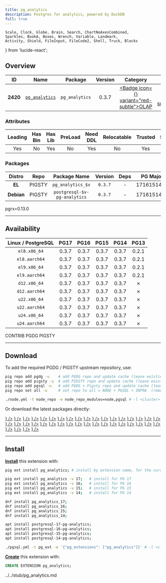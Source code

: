 ```yaml
---
title: pg_analytics
description: Postgres for analytics, powered by DuckDB
full: true
---
```


    Scale, Clock, Globe, Brain, Search, ChartNoAxesCombined,
    Sparkles, BookA, Boxes, Wrench, Variable, Landmark,
    Activity, Shield, FileInput, FileCode2, Shell, Truck, Blocks
} from 'lucide-react';

## Overview

| <TooltipIconButton tooltip="Extension unique identifier" side="top">ID</TooltipIconButton> | <TooltipIconButton tooltip="Extension name" side="top">Name</TooltipIconButton> | <TooltipIconButton tooltip="Package name for installation" side="top">Package</TooltipIconButton> | <TooltipIconButton tooltip="Latest available extension version" side="top">Version</TooltipIconButton> | <TooltipIconButton tooltip="Extension category" side="top">Category</TooltipIconButton> | <TooltipIconButton tooltip="Open source license" side="top">License</TooltipIconButton> | <TooltipIconButton tooltip="Programming language" side="top">Lang</TooltipIconButton> |
|:--------:|:--------:|:----------:|:--------------:|:---------------------------------------:|:------------------------------------------------------:|:----:|
| **2420** | [`pg_analytics`](https://github.com/paradedb/pg_analytics) | `pg_analytics` | 0.3.7 | <a href="/ext/olap" className="no-underline"><Badge icon={<ChartNoAxesCombined />} variant="red-subtle">OLAP</Badge></a> | <a href="/ext/list/license#postgresql" className="no-underline"><Badge icon={<Scale />} variant="blue-subtle">PostgreSQL</Badge></a> | <a href="/ext/list/lang#rust"><Badge icon={<FileCode2 />} variant="amber-subtle">Rust</Badge></a> |

### Attributes

| <TooltipIconButton tooltip="The Primary Leading extension in the Package" side="top">Leading</TooltipIconButton> | <TooltipIconButton tooltip="Contains binary utils" side="top">Has Bin</TooltipIconButton> | <TooltipIconButton tooltip="Contains .so shared library files" side="top">Has Lib</TooltipIconButton> | <TooltipIconButton tooltip="Requires preloading via shared_preload_libraries" side="top">PreLoad</TooltipIconButton> | <TooltipIconButton tooltip="Requires CREATE EXTENSION DDL command" side="top">Need DDL</TooltipIconButton> | <TooltipIconButton tooltip="Can be installed in any schema" side="top">Relocatable</TooltipIconButton> | <TooltipIconButton tooltip="Can be created by non-superuser" side="top">Trusted</TooltipIconButton> | <TooltipIconButton tooltip="Schemas used by this extension" side="top">Schemas</TooltipIconButton> |
|:-------:|:-------:|:-------:|:-------:|:--------:|:-----------:|:-------:|:-------:|
| Yes | No | Yes | No | Yes | No | Yes | `paradedb` |

### Packages

| <TooltipIconButton tooltip="Linux distribution family, EL or Debian" side="top">Distro</TooltipIconButton> | <TooltipIconButton tooltip="Package repository" side="top">Repo</TooltipIconButton> | <TooltipIconButton tooltip="The RPM/DEB Package Name Pattern (replace $v with real pg major)" side="top">Package Name</TooltipIconButton> | <TooltipIconButton tooltip="Latest package version" side="top">Version</TooltipIconButton> | <TooltipIconButton tooltip="RPM/DEB Package dependencies" side="top">Deps</TooltipIconButton> | <TooltipIconButton tooltip="Available in these PostgreSQL Major Versions" side="top">PG Major</TooltipIconButton> |
|:----------:|:--------:|:------------------------:|:-----------:|:------------:|:------------------:|
|   **EL**   | <Badge variant="amber-subtle"><span className="font-bold">PIGSTY</span></Badge> | `pg_analytics_$v` | `0.3.7` | - | <Badge variant="green-subtle">17</Badge><Badge variant="green-subtle">16</Badge><Badge variant="green-subtle">15</Badge><Badge variant="green-subtle">14</Badge><Badge variant="red-subtle">13</Badge> |
| **Debian** | <Badge variant="amber-subtle"><span className="font-bold">PIGSTY</span></Badge> | `postgresql-$v-pg-analytics` | `0.3.7` | - | <Badge variant="green-subtle">17</Badge><Badge variant="green-subtle">16</Badge><Badge variant="green-subtle">15</Badge><Badge variant="green-subtle">14</Badge><Badge variant="red-subtle">13</Badge> |


<Callout title="Comments" type="info">
    pgrx=0.13.0
</Callout>


------

## Availability

| <TooltipIconButton tooltip="Linux Distro Arch / PostgreSQL Major Version" side="top">Linux / PostgreSQL </TooltipIconButton> | **PG17** | **PG16** | **PG15** | **PG14** | <span className="text-red-500">**PG13**</span> |
|:-----:|:-----:|:-----:|:-----:|:-----:|:-----:|
| `el8.x86_64` | <Badge variant="amber-subtle">0.3.7</Badge> | <Badge variant="amber-subtle">0.3.7</Badge> | <Badge variant="amber-subtle">0.3.7</Badge> | <Badge variant="amber-subtle">0.3.7</Badge> | <Badge variant="amber-subtle">0.2.1</Badge> |
| `el8.aarch64` | <Badge variant="amber-subtle">0.3.7</Badge> | <Badge variant="amber-subtle">0.3.7</Badge> | <Badge variant="amber-subtle">0.3.7</Badge> | <Badge variant="amber-subtle">0.3.7</Badge> | <Badge variant="amber-subtle">0.2.1</Badge> |
| `el9.x86_64` | <Badge variant="amber-subtle">0.3.7</Badge> | <Badge variant="amber-subtle">0.3.7</Badge> | <Badge variant="amber-subtle">0.3.7</Badge> | <Badge variant="amber-subtle">0.3.7</Badge> | <Badge variant="amber-subtle">0.2.1</Badge> |
| `el9.aarch64` | <Badge variant="amber-subtle">0.3.7</Badge> | <Badge variant="amber-subtle">0.3.7</Badge> | <Badge variant="amber-subtle">0.3.7</Badge> | <Badge variant="amber-subtle">0.3.7</Badge> | <Badge variant="amber-subtle">0.2.1</Badge> |
| `d12.x86_64` | <Badge variant="amber-subtle">0.3.7</Badge> | <Badge variant="amber-subtle">0.3.7</Badge> | <Badge variant="amber-subtle">0.3.7</Badge> | <Badge variant="amber-subtle">0.3.7</Badge> | <Badge variant="red-subtle">✗</Badge> |
| `d12.aarch64` | <Badge variant="amber-subtle">0.3.7</Badge> | <Badge variant="amber-subtle">0.3.7</Badge> | <Badge variant="amber-subtle">0.3.7</Badge> | <Badge variant="amber-subtle">0.3.7</Badge> | <Badge variant="red-subtle">✗</Badge> |
| `u22.x86_64` | <Badge variant="amber-subtle">0.3.7</Badge> | <Badge variant="amber-subtle">0.3.7</Badge> | <Badge variant="amber-subtle">0.3.7</Badge> | <Badge variant="amber-subtle">0.3.7</Badge> | <Badge variant="red-subtle">✗</Badge> |
| `u22.aarch64` | <Badge variant="amber-subtle">0.3.7</Badge> | <Badge variant="amber-subtle">0.3.7</Badge> | <Badge variant="amber-subtle">0.3.7</Badge> | <Badge variant="amber-subtle">0.3.7</Badge> | <Badge variant="red-subtle">✗</Badge> |
| `u24.x86_64` | <Badge variant="amber-subtle">0.3.7</Badge> | <Badge variant="amber-subtle">0.3.7</Badge> | <Badge variant="amber-subtle">0.3.7</Badge> | <Badge variant="amber-subtle">0.3.7</Badge> | <Badge variant="red-subtle">✗</Badge> |
| `u24.aarch64` | <Badge variant="amber-subtle">0.3.7</Badge> | <Badge variant="amber-subtle">0.3.7</Badge> | <Badge variant="amber-subtle">0.3.7</Badge> | <Badge variant="amber-subtle">0.3.7</Badge> | <Badge variant="red-subtle">✗</Badge> |

<Badge variant="green-subtle"><span className="font-black">CONTRIB</span></Badge> <Badge variant="blue-subtle"><span className="font-black">PGDG</span></Badge> <Badge variant="amber-subtle"><span className="font-black">PIGSTY</span></Badge>

------

## Download

To add the required PGDG / PIGSTY upstream repository, use:

```bash tab="pig"
pig repo add pgdg -u    # add PGDG repo and update cache (leave existing repos)
pig repo add pigsty -u  # add PIGSTY repo and update cache (leave existing repos)
pig repo add pgsql -u   # add PGDG + Pigsty repo and update cache (leave existing repos)
pig repo set all -u     # set repo to all = NODE + PGSQL + INFRA  (remove existing repos)
```
```bash tab="pigsty"
./node.yml -t node_repo -e node_repo_modules=node,pgsql # -l <cluster>
```

Or download the latest packages directly:

<Files>
    <Folder name="el8.x86_64">
        <a href="https://repo.pigsty.io/yum/pgsql/el8.x86_64/pg_analytics_17-0.3.7-1PARADEDB.el8.x86_64.rpm"><File name="pg_analytics_17-0.3.7-1PARADEDB.el8.x86_64.rpm" icon={<Package className="text-emerald-500" />} /></a>
        <a href="https://repo.pigsty.io/yum/pgsql/el8.x86_64/pg_analytics_16-0.3.7-1PARADEDB.el8.x86_64.rpm"><File name="pg_analytics_16-0.3.7-1PARADEDB.el8.x86_64.rpm" icon={<Package className="text-emerald-500" />} /></a>
        <a href="https://repo.pigsty.io/yum/pgsql/el8.x86_64/pg_analytics_15-0.3.7-1PARADEDB.el8.x86_64.rpm"><File name="pg_analytics_15-0.3.7-1PARADEDB.el8.x86_64.rpm" icon={<Package className="text-emerald-500" />} /></a>
        <a href="https://repo.pigsty.io/yum/pgsql/el8.x86_64/pg_analytics_14-0.3.7-1PARADEDB.el8.x86_64.rpm"><File name="pg_analytics_14-0.3.7-1PARADEDB.el8.x86_64.rpm" icon={<Package className="text-emerald-500" />} /></a>
    </Folder>
    <Folder name="el8.aarch64">
        <a href="https://repo.pigsty.io/yum/pgsql/el8.aarch64/pg_analytics_17-0.3.7-1PARADEDB.el8.aarch64.rpm"><File name="pg_analytics_17-0.3.7-1PARADEDB.el8.aarch64.rpm" icon={<Package className="text-orange-500" />} /></a>
        <a href="https://repo.pigsty.io/yum/pgsql/el8.aarch64/pg_analytics_16-0.3.7-1PARADEDB.el8.aarch64.rpm"><File name="pg_analytics_16-0.3.7-1PARADEDB.el8.aarch64.rpm" icon={<Package className="text-orange-500" />} /></a>
        <a href="https://repo.pigsty.io/yum/pgsql/el8.aarch64/pg_analytics_15-0.3.7-1PARADEDB.el8.aarch64.rpm"><File name="pg_analytics_15-0.3.7-1PARADEDB.el8.aarch64.rpm" icon={<Package className="text-orange-500" />} /></a>
        <a href="https://repo.pigsty.io/yum/pgsql/el8.aarch64/pg_analytics_14-0.3.7-1PARADEDB.el8.aarch64.rpm"><File name="pg_analytics_14-0.3.7-1PARADEDB.el8.aarch64.rpm" icon={<Package className="text-orange-500" />} /></a>
    </Folder>
    <Folder name="el9.x86_64">
        <a href="https://repo.pigsty.io/yum/pgsql/el9.x86_64/pg_analytics_17-0.3.7-1PARADEDB.el9.x86_64.rpm"><File name="pg_analytics_17-0.3.7-1PARADEDB.el9.x86_64.rpm" icon={<Package className="text-emerald-500" />} /></a>
        <a href="https://repo.pigsty.io/yum/pgsql/el9.x86_64/pg_analytics_16-0.3.7-1PARADEDB.el9.x86_64.rpm"><File name="pg_analytics_16-0.3.7-1PARADEDB.el9.x86_64.rpm" icon={<Package className="text-emerald-500" />} /></a>
        <a href="https://repo.pigsty.io/yum/pgsql/el9.x86_64/pg_analytics_15-0.3.7-1PARADEDB.el9.x86_64.rpm"><File name="pg_analytics_15-0.3.7-1PARADEDB.el9.x86_64.rpm" icon={<Package className="text-emerald-500" />} /></a>
        <a href="https://repo.pigsty.io/yum/pgsql/el9.x86_64/pg_analytics_14-0.3.7-1PARADEDB.el9.x86_64.rpm"><File name="pg_analytics_14-0.3.7-1PARADEDB.el9.x86_64.rpm" icon={<Package className="text-emerald-500" />} /></a>
    </Folder>
    <Folder name="el9.aarch64">
        <a href="https://repo.pigsty.io/yum/pgsql/el9.aarch64/pg_analytics_17-0.3.7-1PARADEDB.el9.aarch64.rpm"><File name="pg_analytics_17-0.3.7-1PARADEDB.el9.aarch64.rpm" icon={<Package className="text-orange-500" />} /></a>
        <a href="https://repo.pigsty.io/yum/pgsql/el9.aarch64/pg_analytics_16-0.3.7-1PARADEDB.el9.aarch64.rpm"><File name="pg_analytics_16-0.3.7-1PARADEDB.el9.aarch64.rpm" icon={<Package className="text-orange-500" />} /></a>
        <a href="https://repo.pigsty.io/yum/pgsql/el9.aarch64/pg_analytics_15-0.3.7-1PARADEDB.el9.aarch64.rpm"><File name="pg_analytics_15-0.3.7-1PARADEDB.el9.aarch64.rpm" icon={<Package className="text-orange-500" />} /></a>
        <a href="https://repo.pigsty.io/yum/pgsql/el9.aarch64/pg_analytics_14-0.3.7-1PARADEDB.el9.aarch64.rpm"><File name="pg_analytics_14-0.3.7-1PARADEDB.el9.aarch64.rpm" icon={<Package className="text-orange-500" />} /></a>
    </Folder>
    <Folder name="d12.x86_64">
        <a href="https://repo.pigsty.io/apt/pgsql/bookworm/pool/main/p/postgresql-17-pg-analytics/postgresql-17-pg-analytics_0.3.7_amd64.deb"><File name="postgresql-17-pg-analytics_0.3.7_amd64.deb" icon={<Box className="text-emerald-500" />} /></a>
        <a href="https://repo.pigsty.io/apt/pgsql/bookworm/pool/main/p/postgresql-16-pg-analytics/postgresql-16-pg-analytics_0.3.7_amd64.deb"><File name="postgresql-16-pg-analytics_0.3.7_amd64.deb" icon={<Box className="text-emerald-500" />} /></a>
        <a href="https://repo.pigsty.io/apt/pgsql/bookworm/pool/main/p/postgresql-15-pg-analytics/postgresql-15-pg-analytics_0.3.7_amd64.deb"><File name="postgresql-15-pg-analytics_0.3.7_amd64.deb" icon={<Box className="text-emerald-500" />} /></a>
        <a href="https://repo.pigsty.io/apt/pgsql/bookworm/pool/main/p/postgresql-14-pg-analytics/postgresql-14-pg-analytics_0.3.7_amd64.deb"><File name="postgresql-14-pg-analytics_0.3.7_amd64.deb" icon={<Box className="text-emerald-500" />} /></a>
    </Folder>
    <Folder name="d12.aarch64">
        <a href="https://repo.pigsty.io/apt/pgsql/bookworm/pool/main/p/postgresql-17-pg-analytics/postgresql-17-pg-analytics_0.3.7_arm64.deb"><File name="postgresql-17-pg-analytics_0.3.7_arm64.deb" icon={<Box className="text-orange-500" />} /></a>
        <a href="https://repo.pigsty.io/apt/pgsql/bookworm/pool/main/p/postgresql-16-pg-analytics/postgresql-16-pg-analytics_0.3.7_arm64.deb"><File name="postgresql-16-pg-analytics_0.3.7_arm64.deb" icon={<Box className="text-orange-500" />} /></a>
        <a href="https://repo.pigsty.io/apt/pgsql/bookworm/pool/main/p/postgresql-15-pg-analytics/postgresql-15-pg-analytics_0.3.7_arm64.deb"><File name="postgresql-15-pg-analytics_0.3.7_arm64.deb" icon={<Box className="text-orange-500" />} /></a>
        <a href="https://repo.pigsty.io/apt/pgsql/bookworm/pool/main/p/postgresql-14-pg-analytics/postgresql-14-pg-analytics_0.3.7_arm64.deb"><File name="postgresql-14-pg-analytics_0.3.7_arm64.deb" icon={<Box className="text-orange-500" />} /></a>
    </Folder>
    <Folder name="u22.x86_64">
        <a href="https://repo.pigsty.io/apt/pgsql/jammy/pool/main/p/postgresql-17-pg-analytics/postgresql-17-pg-analytics_0.3.7_amd64.deb"><File name="postgresql-17-pg-analytics_0.3.7_amd64.deb" icon={<Box className="text-emerald-500" />} /></a>
        <a href="https://repo.pigsty.io/apt/pgsql/jammy/pool/main/p/postgresql-16-pg-analytics/postgresql-16-pg-analytics_0.3.7_amd64.deb"><File name="postgresql-16-pg-analytics_0.3.7_amd64.deb" icon={<Box className="text-emerald-500" />} /></a>
        <a href="https://repo.pigsty.io/apt/pgsql/jammy/pool/main/p/postgresql-15-pg-analytics/postgresql-15-pg-analytics_0.3.7_amd64.deb"><File name="postgresql-15-pg-analytics_0.3.7_amd64.deb" icon={<Box className="text-emerald-500" />} /></a>
        <a href="https://repo.pigsty.io/apt/pgsql/jammy/pool/main/p/postgresql-14-pg-analytics/postgresql-14-pg-analytics_0.3.7_amd64.deb"><File name="postgresql-14-pg-analytics_0.3.7_amd64.deb" icon={<Box className="text-emerald-500" />} /></a>
    </Folder>
    <Folder name="u22.aarch64">
        <a href="https://repo.pigsty.io/apt/pgsql/jammy/pool/main/p/postgresql-17-pg-analytics/postgresql-17-pg-analytics_0.3.7_arm64.deb"><File name="postgresql-17-pg-analytics_0.3.7_arm64.deb" icon={<Box className="text-orange-500" />} /></a>
        <a href="https://repo.pigsty.io/apt/pgsql/jammy/pool/main/p/postgresql-16-pg-analytics/postgresql-16-pg-analytics_0.3.7_arm64.deb"><File name="postgresql-16-pg-analytics_0.3.7_arm64.deb" icon={<Box className="text-orange-500" />} /></a>
        <a href="https://repo.pigsty.io/apt/pgsql/jammy/pool/main/p/postgresql-15-pg-analytics/postgresql-15-pg-analytics_0.3.7_arm64.deb"><File name="postgresql-15-pg-analytics_0.3.7_arm64.deb" icon={<Box className="text-orange-500" />} /></a>
        <a href="https://repo.pigsty.io/apt/pgsql/jammy/pool/main/p/postgresql-14-pg-analytics/postgresql-14-pg-analytics_0.3.7_arm64.deb"><File name="postgresql-14-pg-analytics_0.3.7_arm64.deb" icon={<Box className="text-orange-500" />} /></a>
    </Folder>
    <Folder name="u24.x86_64">
        <a href="https://repo.pigsty.io/apt/pgsql/noble/pool/main/p/postgresql-17-pg-analytics/postgresql-17-pg-analytics_0.3.7_amd64.deb"><File name="postgresql-17-pg-analytics_0.3.7_amd64.deb" icon={<Box className="text-emerald-500" />} /></a>
        <a href="https://repo.pigsty.io/apt/pgsql/noble/pool/main/p/postgresql-16-pg-analytics/postgresql-16-pg-analytics_0.3.7_amd64.deb"><File name="postgresql-16-pg-analytics_0.3.7_amd64.deb" icon={<Box className="text-emerald-500" />} /></a>
        <a href="https://repo.pigsty.io/apt/pgsql/noble/pool/main/p/postgresql-15-pg-analytics/postgresql-15-pg-analytics_0.3.7_amd64.deb"><File name="postgresql-15-pg-analytics_0.3.7_amd64.deb" icon={<Box className="text-emerald-500" />} /></a>
        <a href="https://repo.pigsty.io/apt/pgsql/noble/pool/main/p/postgresql-14-pg-analytics/postgresql-14-pg-analytics_0.3.7_amd64.deb"><File name="postgresql-14-pg-analytics_0.3.7_amd64.deb" icon={<Box className="text-emerald-500" />} /></a>
    </Folder>
    <Folder name="u24.aarch64">
        <a href="https://repo.pigsty.io/apt/pgsql/noble/pool/main/p/postgresql-17-pg-analytics/postgresql-17-pg-analytics_0.3.7_arm64.deb"><File name="postgresql-17-pg-analytics_0.3.7_arm64.deb" icon={<Box className="text-orange-500" />} /></a>
        <a href="https://repo.pigsty.io/apt/pgsql/noble/pool/main/p/postgresql-16-pg-analytics/postgresql-16-pg-analytics_0.3.7_arm64.deb"><File name="postgresql-16-pg-analytics_0.3.7_arm64.deb" icon={<Box className="text-orange-500" />} /></a>
        <a href="https://repo.pigsty.io/apt/pgsql/noble/pool/main/p/postgresql-15-pg-analytics/postgresql-15-pg-analytics_0.3.7_arm64.deb"><File name="postgresql-15-pg-analytics_0.3.7_arm64.deb" icon={<Box className="text-orange-500" />} /></a>
        <a href="https://repo.pigsty.io/apt/pgsql/noble/pool/main/p/postgresql-14-pg-analytics/postgresql-14-pg-analytics_0.3.7_arm64.deb"><File name="postgresql-14-pg-analytics_0.3.7_arm64.deb" icon={<Box className="text-orange-500" />} /></a>
    </Folder>
</Files>

------

## Install

[**Install**](/docs/pgsql/ext/install) this extension with:

```bash tab="pig"
pig ext install pg_analytics; # install by extension name, for the current active PG version

pig ext install pg_analytics -v 17;   # install for PG 17
pig ext install pg_analytics -v 16;   # install for PG 16
pig ext install pg_analytics -v 15;   # install for PG 15
pig ext install pg_analytics -v 14;   # install for PG 14
```
```bash tab="yum" 
dnf install pg_analytics_17;
dnf install pg_analytics_16;
dnf install pg_analytics_15;
dnf install pg_analytics_14;
```
```bash tab="apt" 
apt install postgresql-17-pg-analytics;
apt install postgresql-16-pg-analytics;
apt install postgresql-15-pg-analytics;
apt install postgresql-14-pg-analytics;
```
```bash tab="ansible"
./pgsql.yml -t pg_ext -e '{"pg_extensions": ["pg_analytics"]}' # -l <cls>
```

[**Create**](/docs/pgsql/ext/create) this extension with:

```sql
CREATE EXTENSION pg_analytics;
```


<include>../../stub/pg_analytics.md</include>
